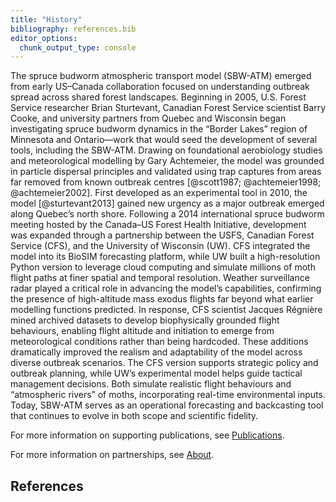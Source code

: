 ```yaml
---
title: "History"
bibliography: references.bib
editor_options: 
  chunk_output_type: console
---
```



The spruce budworm atmospheric transport model (SBW-ATM) emerged from early US–Canada collaboration focused on understanding outbreak spread across shared forest landscapes.
Beginning in 2005, U.S. Forest Service researcher Brian Sturtevant, Canadian Forest Service scientist Barry Cooke, and university partners from Quebec and Wisconsin began investigating spruce budworm dynamics in the "Border Lakes" region of Minnesota and Ontario—work that would seed the development of several tools, including the SBW-ATM.
Drawing on foundational aerobiology studies and meteorological modelling by Gary Achtemeier, the model was grounded in particle dispersal principles and validated using trap captures from areas far removed from known outbreak centres [@scott1987; @achtemeier1998; @achtemeier2002].
First developed as an experimental tool in 2010, the model [@sturtevant2013] gained new urgency as a major outbreak emerged along Quebec’s north shore.
Following a 2014 international spruce budworm meeting hosted by the Canada–US Forest Health Initiative, development was expanded through a partnership between the USFS, Canadian Forest Service (CFS), and the University of Wisconsin (UW).
CFS integrated the model into its BioSIM forecasting platform, while UW built a high-resolution Python version to leverage cloud computing and simulate millions of moth flight paths at finer spatial and temporal resolution.
Weather surveillance radar played a critical role in advancing the model's capabilities, confirming the presence of high-altitude mass exodus flights far beyond what earlier modelling functions predicted.
In response, CFS scientist Jacques Régnière mined archived datasets to develop biophysically grounded flight behaviours, enabling flight altitude and initiation to emerge from meteorological conditions rather than being hardcoded.
These additions dramatically improved the realism and adaptability of the model across diverse outbreak scenarios.
The CFS version supports strategic policy and outbreak planning, while UW’s experimental model helps guide tactical management decisions.
Both simulate realistic flight behaviours and “atmospheric rivers” of moths, incorporating real-time environmental inputs.
Today, SBW-ATM serves as an operational forecasting and backcasting tool that continues to evolve in both scope and scientific fidelity.

For more information on supporting publications, see [Publications](publications.qmd).

For more information on partnerships, see [About](about.qmd).

## References

<!-- bibliography is automatically generated; do not edit by hand -->

::: {#refs}
:::
